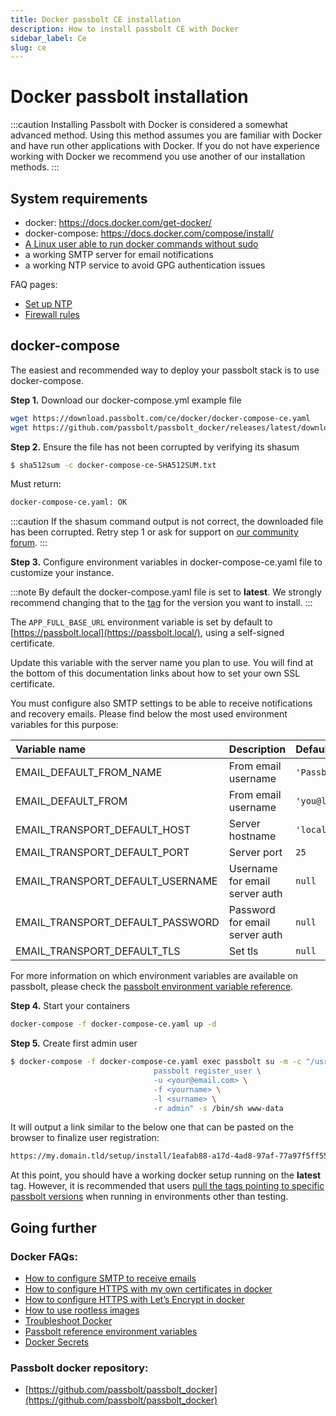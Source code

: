 ```yaml
---
title: Docker passbolt CE installation
description: How to install passbolt CE with Docker
sidebar_label: Ce
slug: ce
---
```


# Docker passbolt installation

:::caution
Installing Passbolt with Docker is considered a somewhat advanced method. Using this method assumes you are familiar with Docker and have run other applications with Docker. If you do not have experience working with Docker we recommend you use another of our installation methods.
:::

## System requirements

* docker: https://docs.docker.com/get-docker/
* docker-compose: https://docs.docker.com/compose/install/
* [A Linux user able to run docker commands without sudo](https://docs.docker.com/engine/install/linux-postinstall/)
* a working SMTP server for email notifications
* a working NTP service to avoid GPG authentication issues

FAQ pages:

* [Set up NTP](https://help.passbolt.com/faq/hosting/set-up-ntp)
* [Firewall rules](https://help.passbolt.com/faq/hosting/firewall-rules)

## docker-compose

The easiest and recommended way to deploy your passbolt stack is to use docker-compose.

**Step 1.** Download our docker-compose.yml example file

```bash
wget https://download.passbolt.com/ce/docker/docker-compose-ce.yaml
wget https://github.com/passbolt/passbolt_docker/releases/latest/download/docker-compose-ce-SHA512SUM.txt
```

**Step 2.** Ensure the file has not been corrupted by verifying its shasum

```bash
$ sha512sum -c docker-compose-ce-SHA512SUM.txt
```

Must return:

```bash
docker-compose-ce.yaml: OK
```

:::caution
If the shasum command output is not correct, the downloaded file has been corrupted. Retry step 1 or ask for support on [our community forum](https://community.passbolt.com/).
:::

**Step 3.** Configure environment variables in docker-compose-ce.yaml file to customize your instance.

:::note
By default the docker-compose.yaml file is set to **latest**. We strongly recommend changing that to the [tag](https://hub.docker.com/r/passbolt/passbolt/tags) for the version you want to install.
:::

The `APP_FULL_BASE_URL` environment variable is set by default to [https://passbolt.local](https://passbolt.local/), using a self-signed certificate.

Update this variable with the server name you plan to use. You will find at the bottom of this documentation links about how to set your own SSL certificate.

You must configure also SMTP settings to be able to receive notifications and recovery emails. Please find below the most used environment variables for this purpose:

|Variable name|Description|Default value|
|:------------|:----------|:------------|
|EMAIL_DEFAULT_FROM_NAME|From email username|`'Passbolt'`|
|EMAIL_DEFAULT_FROM|From email username|`'you@localhost'`|
|EMAIL_TRANSPORT_DEFAULT_HOST|Server hostname|`'localhost'`|
|EMAIL_TRANSPORT_DEFAULT_PORT|Server port|`25`|
|EMAIL_TRANSPORT_DEFAULT_USERNAME|Username for email server auth|`null`|
|EMAIL_TRANSPORT_DEFAULT_PASSWORD|Password for email server auth|`null`|
|EMAIL_TRANSPORT_DEFAULT_TLS|Set tls|`null`|

For more information on which environment variables are available on passbolt, please check the [passbolt environment variable reference](/admin/configuration/environment/reference-variables).

**Step 4.** Start your containers

```bash
docker-compose -f docker-compose-ce.yaml up -d
```

**Step 5.** Create first admin user

```bash
$ docker-compose -f docker-compose-ce.yaml exec passbolt su -m -c "/usr/share/php/passbolt/bin/cake \
                                passbolt register_user \
                                -u <your@email.com> \
                                -f <yourname> \
                                -l <surname> \
                                -r admin" -s /bin/sh www-data
```

It will output a link similar to the below one that can be pasted on the browser to finalize user registration:

```bash
https://my.domain.tld/setup/install/1eafab88-a17d-4ad8-97af-77a97f5ff552/f097be64-3703-41e2-8ea2-d59cbe1c15bc
```

At this point, you should have a working docker setup running on the **latest** tag. However, it is recommended that users [pull the tags pointing to specific passbolt versions](https://hub.docker.com/r/passbolt/passbolt/tags) when running in environments other than testing.

## Going further

### Docker FAQs:

* [How to configure SMTP to receive emails](/admin/configuration/email/setup)
* [How to configure HTTPS with my own certificates in docker](/admin/configuration/ssl/manual/docker)
* [How to configure HTTPS with Let’s Encrypt in docker](/admin/configuration/ssl/auto/docker)
* [How to use rootless images](/admin/configuration/docker/rootless)
* [Troubleshoot Docker](/admin/configuration/docker/troubleshoot)
* [Passbolt reference environment variables](/admin/configuration/environment/reference-variables)
* [Docker Secrets](https://help.passbolt.com/faq/hosting/docker-secrets)

### Passbolt docker repository:

* [https://github.com/passbolt/passbolt_docker](https://github.com/passbolt/passbolt_docker)